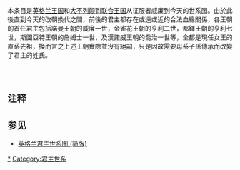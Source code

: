 {{noteTA
|1=zh:佐治;zh-hans:乔治;zh-hk:佐治;zh-sg:乔治;zh-tw:喬治;zh-cn:乔治
|2=zh-hk:查理斯;zh-tw:查爾斯; zh-cn:查尔斯
|3=zh-hans:阿尔伯特; zh-tw:阿爾伯特; zh-hk:亞厘畢;
}}
本条目是[[英格兰王国|英格兰王国]]和[[大不列颠及爱尔兰联合王国|大不列颠]]到[[联合王国|联合王国]]从征服者威廉到今天的世系图。由於此後直到今天的改朝換代之間，前後的君主都存在或遠或近的合法血緣關係，各王朝的首任君主包括諾曼王朝的威廉一世，金雀花王朝的亨利二世，都鐸王朝的亨利七世，斯圖亞特王朝的詹姆士一世，及漢諾威王朝的喬治一世等，全都是現任女王的直系先祖，換而言之上述王朝實際並沒有絕嗣，只是因故需要母系子孫傳承而改變了君主的姓氏。
<div style="overflow-x:auto;padding:1em">
{{family tree/start| style=font-size:12px;white-space: nowrap;}}
{{family tree |A | |B | |C | |D | |E | |F | |G | |H | |I | A=[[诺曼底王朝|諾曼王朝]]君主 | B=[[金雀花王朝|金雀花王朝]]君主 | C=(金雀花王朝分支)<br>[[蘭卡斯特王朝|蘭開斯特王朝]]<br>君主 | D=(金雀花王朝分支)<br>[[約克王朝|約克王朝]]君主 | E=[[都铎王朝|都铎王朝]]君主 | F=[[斯圖亞特王朝|斯圖亞特王朝]]<br>君主 | G=[[汉诺威王朝|汉诺威王朝]]君主 | H=[[萨克森-科堡-哥达王朝|薩克森-科堡<br>-哥達王朝]]<br>及[[溫莎王朝|溫莎王朝]]君主 | I=[[詹姆斯党|詹姆斯党]]<br>王位覬覦者<br>或擁護對象 | boxstyle_A = background-color: #afa; | boxstyle_B = background-color: #ffa; | boxstyle_C = background-color: #faa; | boxstyle_D = background-color: #fca; | boxstyle_E = background-color: #acf | boxstyle_F = background-color: #aff | boxstyle_G = background-color: #faf | boxstyle_H = background-color: #caf; | boxstyle_I = background-color: #ccc;}}
{{family tree | |}}
{{family tree |A | |B | A=<br>男性<br> | B=<br>女性<br> | boxstyle_B = border-radius:18px;}}
{{family tree | |}}
{{family tree | | | | | | | | | | | | | | | | | | | | | | | | | | | |A | | A=「征服者」<br>[[威廉一世_(英格蘭)|威廉一世]]<br>(1066-1087在位)<br>1028-1087 | boxstyle_A = background-color: #afa;}}
{{family tree | | | | | | | | | | | | | | | | | | | | | | |,|-|-|-|v|-|^|-|v|-|-|-|-|-|-|-|.| |}}
{{family tree | | | | | | | | | | | | | | | | | | | | | |A | |B | |C | | | | | |D | A=(諾曼底)<br>[[罗贝尔二世_(诺曼底)|羅伯特二世]] | B=[[威廉二世_(英格蘭)|威廉二世]]<br>1087-1100在位<br>1056-1100 | C=[[阿德拉_(諾曼第)|阿德拉]]<br>106?-1137 | D=[[亨利一世_(英格兰)|亨利一世]]<br>(1100-1135在位)<br>1068-1135 | boxstyle_B = background-color: #afa; | boxstyle_C = border-radius:18px; | boxstyle_D = background-color: #afa;}}
{{family tree | | | | | | | | | | | | | | | | | | | | | | | | | | | | | | |!| | | | | | | |!| |}}
{{family tree | | | | | | | | | | | | | | | | | | | | | | | | | | | | | |A | | | | | |B | A=[[斯蒂芬_(英格蘭國王)|史蒂芬]]<ref>一般被認為是諾曼王朝君主，但由於他只是威廉一世的異姓外孫，而且假設他死前未有與瑪蒂爾達達成協議，而是以其兒子繼位的話，他必然會被認為是「布盧瓦王朝」的首任君主的，所以也可將其統治的19年視為獨立的「布盧瓦王朝」</ref><br>(1135-1154在位)<br>109?-1154 | B=[[玛蒂尔达皇后|瑪蒂爾達]]<br>1107-1167 | boxstyle_A = background-color: #afa; | boxstyle_B = border-radius:18px;}}
{{family tree | | | | | | | | | | | | | | | | | | | | | | | | | | | | | | |!| | | | | | | |!| |}}
{{family tree | | | | | | | | | | | | | | | | | | | | | | | | | | | | | |A | | | | | |B | A=威廉<ref>按史蒂芬及瑪蒂爾達之協議，史蒂芬死後非以兒子威廉，而是由瑪蒂爾達的兒子亨利二世繼位</ref> | B=「短斗篷」<br>[[亨利二世_(英格兰)|亨利二世]]<br>(1154-1189在位)<br>1133-1189 | boxstyle_B = background-color: #ffa;}}
{{family tree | | | | | | | | | | | | | | | | | | | | | | | | | | | | | | | | |,|-|-|-|v|-|^|-|v|-|-|-|-|-|.| |}}
{{family tree | | | | | | | | | | | | | | | | | | | | | | | | | | | | | | | |A | |B | |C | | | |D | A=幼王<br>[[幼王亨利|亨利]]<br>1155-1183<ref>於父王在生時曾名義上共治，但從未行權</ref> | B=「獅心王」<br>[[理查一世|理查一世]]<br>(1189-1199在位)<br>1157-1199 | C=[[若弗鲁瓦二世_(布列塔尼)|傑弗里]]<br>1158-1186 | D=「無地王」<br>[[约翰_(英格兰国王)|約翰]]<br>(1199-1216在位)<br>1166-1216 | boxstyle_B = background-color: #ffa; | boxstyle_D = background-color: #ffa;}}
{{family tree | | | | | | | | | | | | | | | | | | | | | | | | | | | | | | | | | | | | | | |,|-|^|-|.| | | |!| |}}
{{family tree | | | | | | | | | | | | | | | | | | | | | | | | | | | | | | | | | | | | | |A | | B | |C | A=「布列塔尼<br>的美少女」<br>[[埃莉诺_(布列塔尼)|埃莉諾]]<br>1184-1241 | B=[[阿尔蒂尔一世|阿瑟]]<ref>根據安茹繼承法，理查一世死後本應由阿瑟繼位，但由於諾曼繼承法及大部份貴族支持，約翰最終戰勝對方奪得王位</ref><br>1187-1203 | C=[[亨利三世_(英格兰)|亨利三世]]<br>(1216-1272在位)<br>1207-1272 | boxstyle_C = background-color: #ffa; | boxstyle_A = border-radius:18px;}}
{{family tree | | | | | | | | | | | | | | | | | | | | | | | | | | | | | | | | | | | | | | | | | | | | | | |!| |}}
{{family tree | | | | | | | | | | | | | | | | | | | | | | | | | | | | | | | | | | | | | | | | | | | | | |A | A=「長腿」<br>[[爱德华一世|爱德华一世]]<br>(1272-1307在位)<br>1239-1307 | boxstyle_A = background-color: #ffa;}}
{{family tree | | | | | | | | | | | | | | | | | | | | | | | | | | | | | | | | | | | | | | | | | | | | | | |!| |}}
{{family tree | | | | | | | | | | | | | | | | | | | | | | | | | | | | | | | | | | | | | | | | | | | | | |A | A=[[爱德华二世|爱德华二世]]<br>(1307-1327在位)<br>1284-1327 | boxstyle_A = background-color: #ffa;}}
{{family tree | | | | | | | | | | | | | | | | | | | | | | | | | | | | | | | | | | | | | | | | | | | | | | |!| |}}
{{family tree | | | | | | | | | | | | | | | | | | | | | | | | | | | | | | | | | | | | | | | | | | | | | |A | A=[[爱德华三世_(英格兰)|愛德華三世]]<br>(1327-1377在位)<br>1312-1377 | boxstyle_A = background-color: #ffa;}}
{{family tree | | | | | | | | | | | | | | |,|-|-|-|-|-|-|-|-|-|-|-|-|-|-|-|-|-|v|-|-|-|-|-|-|-|-|-|-|-|-|-|+|-|-|-|-|-|v|-|-|-|.| |}}
{{family tree | | | | | | | | | | | | | | A | | | | | | | | | | | | | | | | B | | | | | | | | | | | | C | | | | D | | E | A=「黑太子」<br>[[黑太子爱德华|愛德華]]<br>1330-1376 | B=岡特的<br>[[岡特的约翰|約翰]]<br>1340-1399 | C=蘭尼的<br>[[蘭利的埃德蒙|艾德蒙]]<br>1341-1402 | D=安特衛普的<br>[[安特衛普的萊昂內爾|萊昂內爾]]<br>1338-1368 | E=伍德斯托克的<br>[[伍德斯托克的托马斯，第一代格洛斯特公爵|托馬斯]]<br>1355-1397}}
{{family tree | | | | | | | | | | | | | | |!| | | |,|-|-|-|-|-|-|-|-|-|-|-|-|-|+|-|-|-|-|-|.| | | | | | | |!| | | | | |!| |}}
{{family tree | | | | | | | | | | | | | |A | |B | | | | | | | | | | | | C | | | |D | | | | | | |!| | | | |E | A=[[理查二世_(英格兰)|理查二世]]<br>(1377-1399在位)<br>1367-1400 | B=[[亨利四世_(英格兰)|亨利四世]]<br>(1399-1413在位)<br>1367-1413 | C=薩默塞特伯爵<br>約翰·博福特<br>1373-1410 | D=瓊·博福特<br>1379-1440 |E=菲利帕<br>1355-1382 | boxstyle_A = background-color: #ffa; | boxstyle_B = background-color: #faa; | boxstyle_D = border-radius: 18px; | boxstyle_E = border-radius: 18px;}}
{{family tree | | | | | | | | | | | | | | | | | | |!| | | | | | | | | | | |,|-|^|-|.| | | |!| | | | | | | |!| | | | | |!| |}}
{{family tree | | | | | | | | | | | | | | | | | |A |v|B |v| C | | D | | E | | |!| | | | | | | |!| | | | | F | A=[[亨利五世_(英格兰)|亨利五世]]<br>(1413-1422在位)<br>1386-1422 | B=[[瓦盧瓦的凱瑟琳|瓦盧瓦的<br>凱瑟琳]]<br>1401-1437 | C=歐文·都鐸<br>1400-1461 | D=薩默塞特公爵<br>約翰·博福特<br>1403-1444 | E=愛德蒙·博福特<br>1406-1455 | F=羅傑·莫蒂默<br>1374-1398 | boxstyle_A = background-color: #faa; | boxstyle_B = border-radius: 18px;}}
{{family tree | | | | | | | | | | | | | | | | | | | | |!| | | |!| | | | | |!| | | |!| | | |!| | | | | | | |!| | | |,|-|^|-|.| |}}
{{family tree | | | | | | | | | | | | | | | | | | | |A | | B |-|v|-|C | | D | | |!| | | | | | | E |v|F | | G | A=[[亨利六世_(英格兰)|亨利六世]]<br>(1422-1461在位)<br>(1470-1471復辟)<br>1421-1471 | B=艾德蒙·都鐸<br>1431-1456 | C=[[玛格丽特·博福特女领主|瑪嘉烈·博福特]]<ref>博福特一系原是岡特的約翰之私生子女，但在理查二世時期被合法化，卻在亨利四世時期被宣稱不具繼承權，而瑪嘉烈則是假設有繼承權之下處於最高順位的博福特子孫</ref><br>1443-1509 | D=亨利·博福特<ref>這一系是金雀花家族現存的唯一父系後人(後來又經過了一次的合法化私生子傳承)，現時家長為第11代博福特公爵，David Somerset</ref><br>1436-1464 | E=科尼斯堡的<br>[[第三代剑桥伯爵科尼斯伯勒的理查|理查]]<br>1375-1415 | F=安妮·莫蒂默<ref>作為愛德華三世二房最後存活的外孫女(長房已絕嗣)，她與四房科尼斯堡的理查聯姻使得二人共同後代擁有比當時君主(亨利四世、五世及六世)理論上更高的繼承權，這為日後的玫瑰戰爭埋下伏線</ref><br>1390-1411 | G=[[第五代边疆伯爵埃德蒙·莫蒂默|艾德蒙·莫蒂默]]<ref>根據繼承法，當亨利四世武力推翻理查二世時，艾德蒙(愛德華三世二房外孫)本應比三房的亨利擁有更高順位的繼承權，但當時這一權利被忽略</ref><br>1391-1425 | boxstyle_A = background-color: #faa; | boxstyle_C = border-radius: 18px; | boxstyle_F = border-radius: 18px;}}
{{family tree | | | | | | | | | | | | | | | | | | | | |!| | | | | | |!| | | | | | | | |,|-|^|-|.| | | | | | | |!| |}}
{{family tree | | | | | | | | | | | | | | | | | | | | A | | | | | |!| | | | | | | |B | |C |-|-|-|-|v| D | A=威斯敏斯特的<br>[[威斯敏斯特的爱德华|愛德華]]<br>1453-1471 | B=沃里克伯爵<br>理查·內維爾<br>1400-1460 | C=塞西莉·尼維爾<br>1415-1495 | D=約克公爵<br>[[第三代約克公爵理查·金雀花|理查]]<br>1411-1460| boxstyle_C = border-radius: 18px;}}
{{family tree | | | | | | | | | | | | | | | | | | | | | | | | | | | |!| | | | | | | | |!| | | |,|-|-|-|-|-|+|-|-|-|v|-|-|-|.| |}}
{{family tree | | | | | | | | | | | | | | | | | | | | | | | | | | | |!| | | | | | | |A | |B | | | |C | | D | |E | A=「造王者」<br>沃里克伯爵<br>理查·內維爾<br>1428-1471<ref>兩位女兒伊莎貝爾及安妮分別嫁給克拉倫斯公爵喬治及理查三世，而安妮此前亦曾與威斯敏特的愛德華有婚約，但由於太複雜這幾段婚姻未能在圖中展示</ref> | B=[[愛德華四世|愛德華四世]]<br>(1461-1470在位)<br>(1471-1483復辟)<br>1442-1483 | C=薩福克公爵夫人<br>伊莉莎白<br>1444-1503 | D=克拉倫斯公爵<br>[[第一代克拉伦斯公爵乔治·金雀花|喬治]]<br>1449-1478 | E=[[理查三世_(英格兰)|理查三世]]<br>(1483-1485在位)<br>1452-1485 | boxstyle_B = background-color: #fca; | boxstyle_C = border-radius: 18px; | boxstyle_E = background-color: #fca;}}
{{family tree | | | | | | | | | | | | | | | | | | | | | | | | | | | |!| | | | | | | | | | |,|-|^|-|.| | | |!| | | |!| | | |!| |}}
{{family tree | | | | | | | | | | | | | | | | | | | | | | | | | | |A |v|-|-|-|-|-|-|-|B | |C | | D | | E | | F |A=[[亨利七世_(英格兰)|亨利七世]]<ref>雖然在法理上亨利七世的繼承權很薄弱（母親為已被宣佈不具繼承權的博福德家族成員），但他與幾任前國王都有頗親近的家庭關係，他是亨利六世的異父侄及族侄，愛德華四世的女婿，愛德華五世的姐夫，及理查三世的侄女婿</ref><br>(1485-1509在位)<br>1457-1509 | B=[[约克的伊丽莎白_(英格兰王后)|約克的<br>伊莉莎白]]<ref>於亨利七世戰勝理查三世並駁斥王權法案，並承認愛德華五世(相信已遇害)為其前任後，伊莉莎白在繼承順位上本應在丈夫之前，可登基成為女王(只是當年未有女王先例，貴族不易接受)，但無論如何二人聯姻使得他們共同後人都擁有無可爭議的合法繼承權</ref><br>1466-1503 | C=「塔中的王子」<br>[[愛德華五世|愛德華五世]]<br>(1483-1483在位)<br>1470-1483 | D=林肯伯爵<br>[[约翰·德拉波尔|約翰·德拉波爾]]<br>1462-1487 | E=沃里克伯爵<br>[[第十七代沃里克伯爵爱德华·金雀花|愛德華]]<br>1475-1499 | F=米德漢的<br>愛德華<br>1473-1484 | boxstyle_A = background-color: #acf; | boxstyle_B=border-radius:18px; | boxstyle_C = background-color: #fca;}}
{{family tree | | | | | | | | | | | | | | | |,|-|-|-|v|-|-|-|-|-|-|-|-|-|+|-|-|-|-|-|-|-|.| |}}
{{family tree | | | | | | | | | | | | | | |A | |B | | | | | | | |C | | | | | |D | A=[[亚瑟·都铎|亞瑟]]<ref>亨利七世與約克的伊莉莎白代表著兩大敵對家族聯姻，此一個較平和及圓滿方式結束了玫瑰戰爭，但此後他們就不得不面對很大的生育壓力，因為假設他們最終絕嗣而要找旁系後人繼位的話便會引來很複雜的政治問題（應由亨利那邊的博福德家族還是伊莉莎白的約克家族去找？）幸運地他們生育能力皆很強，最終有兩子兩女長大成人。但長子亞瑟之早逝又令繼承問題重新浮現，因為直系便只餘下亨利八世一位父系子孫，也間接促成後來亨利八世因渴求男性繼承人而進行宗教改革，影響深遠直至現在。</ref><br>1486-1502 | B=蘇格蘭王后<br>[[玛格丽特·都铎|瑪嘉烈·都鐸]]<br>1489-1541| C=[[亨利八世|亨利八世]]<br>(1509-1547在位)<br>1491-1547 | D=法蘭西王后<br>[[玛丽·都铎_(法国王后)|瑪麗·都鐸]]<br>1496-1533 | boxstyle_B = border-radius: 18px; | boxstyle_C = background-color: #acf; | boxstyle_D = border-radius: 18px;}}
{{family tree | | | | | | | | | | | | | | | | | |,|-|^|-|.| | | |,|-|-|-|+|-|-|-|.| | | |!| |}}
{{family tree | | | | | | | | | | | | | | | | |A | |B | |C | |D | |E | |F | A=[[詹姆斯五世_(苏格兰)|(蘇格蘭)<br>詹姆斯五世]]<br>1512-1542 | B=瑪嘉烈·道格拉斯<br>1515-1578 | C=「血腥瑪麗」<br>[[玛丽一世_(英格兰)|瑪麗一世]]<br>(1553-1558在位)<br>1516-1558 | D=「童貞女王」<br>[[伊丽莎白一世|伊莉莎白一世]]<br>(1558-1603在位)<br>1533-1603 | E=[[愛德華六世|愛德華六世]]<br>(1547-1553在位)<br>1537-1553 | F=[[萨福克公爵夫人弗朗西丝·格雷|弗朗西絲·格雷]]<br>1517-1559 | boxstyle_C = background-color: #acf; border-radius:18px; | boxstyle_B=border-radius:18px; | boxstyle_D = background-color: #acf;border-radius:18px; | boxstyle_E = background-color: #acf; | boxstyle_F=border-radius:18px;}}
{{family tree | | | | | | | | | | | | | | | | | |!| | | |!| | | | | | | | | | | | | | | |!| |}}
{{family tree | | | | | | | | | | | | | | | | |A |v| B | | | | | | | | | | | | | |C | A=[[玛丽一世_(苏格兰)|(蘇格蘭)<br>瑪麗一世]]<br>1542-1587 | B=亨利·斯圖亞特<br>1545-1567 | C=「九日女王」<br>[[簡·格雷|簡·格雷]]<ref>愛德華六世臨終前宣佈兩位姐姐為私生女，改以姑姐瑪麗的外孫女簡·格雷為繼承人(但由於其姑母一系也有後人在世，所以此舉也是不太合理的），但僅在位九日便被瑪麗一世推翻，一般不被承認為正式君主</ref><br>1537-1554 | boxstyle_A = border-radius:18px; | boxstyle_C = border-radius:18px;}}
{{family tree | | | | | | | | | | | | | | | | | | | |!| |}}
{{family tree | | | | | | | | | | | | | | | | | | |A | A=[[詹姆士六世及一世|詹姆士一世]]<br>(1603-1625在位)<br>1566-1625 | boxstyle_A = background-color: #aff;}}
{{family tree | | | | | | | | | | | | | |,|-|-|-|-|-|^|-|-|-|-|-|.| |}}
{{family tree | | | | | | | | | | | | |A | | | | | | | | | |B | A=[[伊丽莎白·斯图亚特|伊丽莎白·斯图亚特]]<br>1596-1662 | B=[[查理一世_(英格蘭)|查理一世]]<br>(1625-1649在位)<br>(1600-1649) | boxstyle_A = border-radius:18px; | boxstyle_B = background-color: #aff;}}
{{family tree | | | | | | | | | | | | | |!| | | |,|-|-|-|v|-|-|-|^|-|-|-|v|-|-|-|-|-|-|-|-|-|.| |}}
{{family tree | | | | | | | | | | | | |A | |B | |C | | | | | |D | | | | | | | |E | A=[[索菲_(汉诺威选侯夫人)|索菲亞]]<br>1630-1714 | B=「歡樂王」<br>[[查理二世_(英格兰)|查理二世]]<br>(1649-1685在位)<br>1630-1685 | C=奧蘭治王妃<br>[[瑪麗長公主_(奧蘭治親王妃)|瑪麗]]<br>1631-1660 | D=[[詹姆斯二世_(英格蘭)|詹姆斯二世]]<br>(1685-1689在位)<br>1633-1701 | E=奧爾良公爵夫人<br>亨莉雅妲<ref>在老王位覬覦者詹姆斯絕嗣後，其餘黨「詹姆斯黨」轉而支持亨莉雅妲的後人，但他們均無要求英國王位</ref><br>1644-1670 | boxstyle_A = border-radius: 18px | boxstyle_B = background-color: #aff; | boxstyle_C = border-radius: 18px; | boxstyle_D = background-color: #aff; | boxstyle_E = border-radius: 18px;}}
{{family tree | | | | | | | | | | | | | |!| | | | | | | |!| | | |,|-|-|-|+|-|-|-|.| | | | | |!| |}}
{{family tree | | | | | | | | | | | | |A | | | | | |B |-|C | |D | |E | | | |F | A=[[乔治一世_(大不列颠)|喬治一世]]<br>(1714-1727在位)<br>1660-1727 | B=[[威廉三世_(英格兰)|威廉三世]]<br>(1689-1694共治)<br>(1694-1702在位)<br>1650-1702 | C=[[玛丽二世_(英格兰)|瑪麗二世]]<br>(1689-1694共治)<br>1662-1694 | D=[[安妮_(英国女王)|安妮]]<br>(1702-1714在位)<br>1665-1714 | E=「老王位覬覦者」<br>「詹姆斯三世」<br>[[詹姆斯·弗朗西斯·爱德华·斯图亚特|詹姆士·斯圖亞特]]<ref>若非發生光榮革命及之後制定排除天主教徒的繼承法，王位本應是由詹姆斯一系繼承，所以王位的正統性在那時起出現了最重大的分歧，詹姆斯及其黨羽(詹姆斯黨)堅持他才是王位合法繼承人，後世即使在詹姆斯本人也絕嗣後，也轉而支持一些血緣較親近，按其理論更具繼承資格的旁系親屬。</ref><br>1688-1766 | F=奧爾良的<br>安娜·瑪麗<br>1669-1728 | boxstyle_A = background-color: #faf; | boxstyle_B = background-color: #aff; | boxstyle_C = background-color: #aff;border-radius:18px; | boxstyle_D = background-color: #aff;border-radius:18px; | boxstyle_E = background-color: #ccc; | boxstyle_F = border-radius:18px;}}
{{family tree | | | | | | | | | | | | | |!| | | | | | | | | | | | | | | | | |,|-|^|-|.| | | |!| |}}
{{family tree | | | | | | | | | | | | |A | | | | | | | | | | | | | | | |B | |C | |D | A=[[乔治二世_(英国)|喬治二世]]<br>(1727-1760在位)<br>1683-1760 | B=「小王位覬覦者」<br>「查理三世」<br>[[查尔斯·爱德华·斯图亚特|查理·斯圖亞特]]<br>1720-1788 | C=「亨利九世」<br>[[亨利·本篤·斯圖亞特|亨利·斯圖亞特]]<br>1725-1807 | D=[[萨伏依王朝|(薩伏伊)]]<br>卡洛·<br>艾曼努爾三世<br>1701-1773 | boxstyle_A = background-color: #faf; | boxstyle_B = background-color: #ccc; | boxstyle_C = background-color: #ccc; }}
{{family tree | | | | | | | | | | | | | |!| | | | | | | | | | | | | | | | | | | | | | | | | |!| |}}
{{family tree | | | | | | | | | | | | | A | | | | | | | | | | | | | | | | | | | | | | | |B | A=[[弗雷德里克_(威尔士亲王)|腓特烈]]<br>1707-1751 | B=[[萨伏依王朝|(薩伏伊)]]<br>維托里奧·<br>阿梅迪奧三世<br>1726-1796 }}
{{family tree | | | | | | | | | | | | | |!| | | | | | | | | | | | | | | | | | | | | | | |,|-|^|-|.| |}}
{{family tree | | | | | | | | | | | | |A | | | | | | | | | | | | | | | | | | | | | |B | |C | A=[[喬治三世|喬治三世]]<br>(1760-1820在位)<br>1738-1820 | boxstyle_A = background-color: #faf; | B=[[萨伏依王朝|(薩伏伊)]]<br>卡洛·<br>艾曼努爾四世<br>1751-1819 | C=[[萨伏依王朝|(薩伏伊)]]<br>維托里奧·<br>埃馬努埃萊一世<br>1759-1824 | boxstyle_B = background-color: #ccc; | boxstyle_C = background-color: #ccc; }}
{{family tree | | | | | | | | | |,|-|-|-|+|-|-|-|.| | | | | | | | | | | | | | | | | | | | | | | |!| |}}
{{family tree | | | | | | | | |A | |B | | C | | | | | | | | | | | | | | | | | | | | | |D | A=[[喬治四世|喬治四世]]<br>(1820-1830在位)<br>1762-1830 | B=[[威廉四世_(英國)|威廉四世]]<br>(1830-1837在位)<br>1765-1837 | C=[[愛德華王子_(肯特及斯特拉森公爵)|愛德華]]<br>1767-1820 | D=[[萨伏依王朝|(薩伏伊)]]<br>[[瑪麗亞·貝亞特麗切_(薩伏伊)|瑪麗亞·<br>比阿特麗斯]]<br>1792-1840 | boxstyle_A = background-color: #faf; | boxstyle_B = background-color: #faf; | boxstyle_D = background-color: #ccc;border-radius:18px; }}
{{family tree | | | | | | | | | |!| | | | | | | |!| | | | | | | | | | | | | | | | | | | | | |,|-|^|-|.| |}}
{{family tree | | | | | | | | |A | | | | | |B | | | | | | | | | | | | | | | | | | | |C | |D | A=[[夏洛特公主_(威爾斯)|夏洛特]]<br>1796-1817 | B=[[维多利亚_(英国女王)|維多利亞]]<br>(1837-1901在位)<br>1819-1901 | C=(奧地利-埃斯特)<br>[[法蘭西斯科五世|弗朗切斯科五世]]<br>1819-1875 | D=(奥地利-埃斯特)<br>斐迪南大公 | boxstyle_A=;border-radius: 18px; | boxstyle_B = background-color: #faf;border-radius: 18px; | boxstyle_C = background-color: #ccc; }}
{{family tree | | | | | | | | | | | | | |,|-|-|-|^|-|-|-|.| | | | | | | | | | | | | | | | | | | | | |!| |}}
{{family tree | | | | | | | | | | | | |A | | | | | |B | | | | | | | | | | | | | | | | | | | |C | A=[[爱德华七世|爱德华七世]]<br>(1901-1910在位)<br>1841-1910 | B=[[愛麗絲公主_(英國)|愛麗絲]]<br>1843-1878 | C=[[奧地利-埃斯特的瑪麗亞·特蕾莎_(1849-1919)|瑪麗亞·特蕾莎]]<br>1849-1919 | boxstyle_A = background-color: #caf; | boxstyle_B = border-radius:18px; | boxstyle_C = background-color: #ccc;border-radius:18px; }}
{{family tree | | | | | | | | | | | |,|-|^|-|.| | | | | |!| | | | | | | | | | | | | | | | | | | | | |!| |}}
{{family tree | | | | | | | | | | |A | |B | | | |C | | | | | | | | | | | | | | | | | | | |D | A=[[阿尔伯特·维克托王子_(克拉伦斯和阿文代尔公爵)|亞厘畢]]<br>1864-1892 | B=[[乔治五世|乔治五世]]<br>(1910-1936在位)<br>1865-1936 | C=[[維多利亞公主_(黑森和萊茵)|維多利亞]]<br>1863-1950 | D=[[魯普雷希特_(巴伐利亞王儲)|魯普雷希特]]<br>1869-1955 | boxstyle_B = background-color: #caf; | boxstyle_C = border-radius: 18px; | boxstyle_D = background-color: #ccc; }}
{{family tree | | | | | | | | | | | | | |,|-|^|-|.| | | |!| | | | | | | | | | | | | | | | | | | | | |!| |}}
{{family tree | | | | | | | | | | | | |A | |B | |C | | | | | | | | | | | | | | | | | | | |D | A=[[愛德華八世|愛德華八世]]<br>(1936-1936在位)<br>1894-1972 | B=[[喬治六世|喬治六世]]<br>(1936-1952在位)<br>1895-1952 | C=[[愛麗絲公主_(巴滕貝格)|愛麗絲]]<br>1885-1969 | D=[[阿爾布雷希特_(巴伐利亞)|阿爾布雷希特]]<br>1905-1996 | boxstyle_A = background-color: #caf; | boxstyle_B = background-color: #caf; | boxstyle_C= border-radius: 18px; | boxstyle_D = background-color: #ccc; }}
{{family tree | | | | | | | | | | | | | | | | | |!| | | |!| | | | | | | | | | | | | | | | | | | | | |!| |}}
{{family tree | | | | | | | | | | | | | | | | |A |v| B | | | | | | | | | | | | | | | | | | | |C | A=[[伊莉莎白二世|伊莉莎白二世]]<br>(1952-現在在位)<br>1926- | B=[[爱丁堡公爵菲利普亲王|菲臘親王]]<br>1921-2021 | C=[[弗朗茨_(巴伐利亚)|弗朗茨]]<br>1933- | boxstyle_A = background-color: #caf;border-radius:18px; | boxstyle_C = background-color: #ccc; }}
{{family tree | | | | | | | | | | |,|-|-|-|-|-|-|v|-|^|-|v|-|-|-|.| |}}
{{family tree | | | | | | | | | |A | | | | |B | |C | |D | A=(現任)威爾斯親王<br>[[威爾斯親王查爾斯|查爾斯王子]]<br>1948- | B=[[安妮长公主|安妮长公主]]<br>1950- | C=(現任)約克公爵<br>[[約克公爵安德魯王子|安德魯王子]]<br>1960- | D=(現任)<br>威塞克斯伯爵<br>[[威塞克斯伯爵愛德華王子|愛德華王子]]<br>1964-| boxstyle_B=border-radius: 18px; }}
{{family tree | | | | | |,|-|-|-|-|^|-|-|-|-|.|}}
{{family tree | | | | |A | | | | | | | |B | A=(現任)劍橋公爵<br>[[劍橋公爵威廉王子|威廉王子]]<br>1982- | B=(現任)<br>薩塞克斯公爵<br>[[薩塞克斯公爵哈里王子|亨利王子]]<br>1984- }}
{{family tree | |,|-|-|-|+|-|-|-|.| | | |,|-|^|-|.|}}
{{family tree |A | |B | |C | |D | |E |A=劍橋的<br>[[喬治王子_(劍橋)|喬治王子]]<br>2013- | B=劍橋的<br>[[夏洛特公主_(劍橋)|夏洛特公主]]<br>2015- | C=劍橋的<br>[[路易王子_(劍橋)|路易王子]]<br>2018- | D=[[阿奇·蒙巴頓-溫莎|阿奇]]<br>2019- | E=[[莉莉贝特·蒙巴顿-温莎|莉莉貝·戴安娜]]<br>2021- | boxstyle_B=border-radius:18px; | boxstyle_E = border-radius:18px;}}
{{family tree/end}}
</div>

== 注释 ==
{{Reflist}}

== 参见 ==
* [[英格兰君主世系图_(简版)|英格兰君主世系图 (简版)]]

[[Category:英国君主|*]]
[[Category:君主世系|Category:君主世系]]